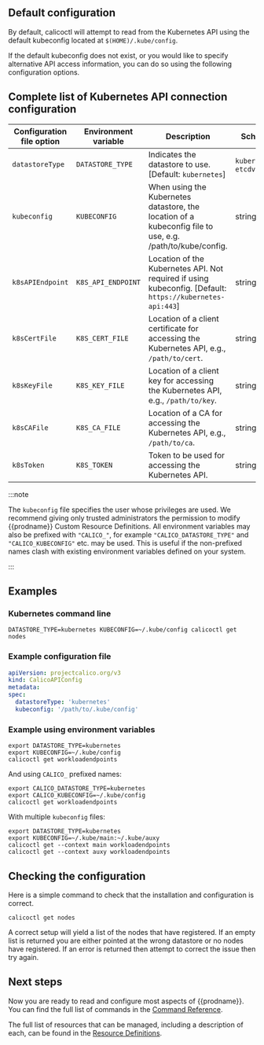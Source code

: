 ## Default configuration

By default, calicoctl will attempt to read from the Kubernetes API using the default kubeconfig located at `$(HOME)/.kube/config`.

If the default kubeconfig does not exist, or you would like to specify alternative API access information, you can do so using the following configuration options.

## Complete list of Kubernetes API connection configuration

| Configuration file option | Environment variable | Description                                                                                               | Schema                 |
| ------------------------- | -------------------- | --------------------------------------------------------------------------------------------------------- | ---------------------- |
| `datastoreType`           | `DATASTORE_TYPE`     | Indicates the datastore to use. [Default: `kubernetes`]                                                   | `kubernetes`, `etcdv3` |
| `kubeconfig`              | `KUBECONFIG`         | When using the Kubernetes datastore, the location of a kubeconfig file to use, e.g. /path/to/kube/config. | string                 |
| `k8sAPIEndpoint`          | `K8S_API_ENDPOINT`   | Location of the Kubernetes API. Not required if using kubeconfig. [Default: `https://kubernetes-api:443`] | string                 |
| `k8sCertFile`             | `K8S_CERT_FILE`      | Location of a client certificate for accessing the Kubernetes API, e.g., `/path/to/cert`.                 | string                 |
| `k8sKeyFile`              | `K8S_KEY_FILE`       | Location of a client key for accessing the Kubernetes API, e.g., `/path/to/key`.                          | string                 |
| `k8sCAFile`               | `K8S_CA_FILE`        | Location of a CA for accessing the Kubernetes API, e.g., `/path/to/ca`.                                   | string                 |
| `k8sToken`                | `K8S_TOKEN`          | Token to be used for accessing the Kubernetes API.                                                        | string                 |

:::note

The `kubeconfig` file specifies the user whose privileges are used. We recommend
giving only trusted administrators the permission to modify {{prodname}}
Custom Resource Definitions.
All environment variables may also be prefixed with `"CALICO_"`, for
example `"CALICO_DATASTORE_TYPE"` and `"CALICO_KUBECONFIG"` etc. may be used.
This is useful if the non-prefixed names clash with existing environment
variables defined on your system.

:::

## Examples

### Kubernetes command line

```batch
DATASTORE_TYPE=kubernetes KUBECONFIG=~/.kube/config calicoctl get nodes
```

### Example configuration file

```yaml
apiVersion: projectcalico.org/v3
kind: CalicoAPIConfig
metadata:
spec:
  datastoreType: 'kubernetes'
  kubeconfig: '/path/to/.kube/config'
```

### Example using environment variables

```batch
export DATASTORE_TYPE=kubernetes
export KUBECONFIG=~/.kube/config
calicoctl get workloadendpoints
```

And using `CALICO_` prefixed names:

```batch
export CALICO_DATASTORE_TYPE=kubernetes
export CALICO_KUBECONFIG=~/.kube/config
calicoctl get workloadendpoints
```

With multiple `kubeconfig` files:

```batch
export DATASTORE_TYPE=kubernetes
export KUBECONFIG=~/.kube/main:~/.kube/auxy
calicoctl get --context main workloadendpoints
calicoctl get --context auxy workloadendpoints
```

## Checking the configuration

Here is a simple command to check that the installation and configuration is
correct.

```batch
calicoctl get nodes
```

A correct setup will yield a list of the nodes that have registered. If an
empty list is returned you are either pointed at the wrong datastore or no
nodes have registered. If an error is returned then attempt to correct the
issue then try again.

## Next steps

Now you are ready to read and configure most aspects of {{prodname}}. You can
find the full list of commands in the
[Command Reference](../../reference/clis/calicoctl/overview.mdx).

The full list of resources that can be managed, including a description of each,
can be found in the
[Resource Definitions](../../reference/resources/overview.mdx).
